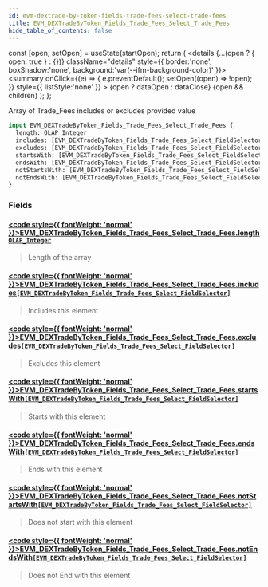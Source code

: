 ```yaml
---
id: evm-dextrade-by-token-fields-trade-fees-select-trade-fees
title: EVM_DEXTradeByToken_Fields_Trade_Fees_Select_Trade_Fees
hide_table_of_contents: false
---
```







  const [open, setOpen] = useState(startOpen);
  return (
    <details {...(open ? { open: true } : {})} className="details" style={{ border:'none', boxShadow:'none', background:'var(--ifm-background-color)' }}>
      <summary
        onClick={(e) => {
          e.preventDefault();
          setOpen((open) => !open);
        }}
        style={{ listStyle:'none' }}
      >
      {open ? dataOpen : dataClose}
      </summary>
      {open && children}
    </details>
  );
};




Array of Trade_Fees includes or excludes provided value


```graphql
input EVM_DEXTradeByToken_Fields_Trade_Fees_Select_Trade_Fees {
  length: OLAP_Integer
  includes: [EVM_DEXTradeByToken_Fields_Trade_Fees_Select_FieldSelector]
  excludes: [EVM_DEXTradeByToken_Fields_Trade_Fees_Select_FieldSelector]
  startsWith: [EVM_DEXTradeByToken_Fields_Trade_Fees_Select_FieldSelector]
  endsWith: [EVM_DEXTradeByToken_Fields_Trade_Fees_Select_FieldSelector]
  notStartsWith: [EVM_DEXTradeByToken_Fields_Trade_Fees_Select_FieldSelector]
  notEndsWith: [EVM_DEXTradeByToken_Fields_Trade_Fees_Select_FieldSelector]
}
```




### Fields

#### [<code style={{ fontWeight: 'normal' }}>EVM_DEXTradeByToken_Fields_Trade_Fees_Select_Trade_Fees.<b>length</b></code>](#)<Bullet />[`OLAP_Integer`](/docs/graphql-reference/inputs/olap-integer) <Badge class="secondary" text="input"/>
> Length of the array
> 

#### [<code style={{ fontWeight: 'normal' }}>EVM_DEXTradeByToken_Fields_Trade_Fees_Select_Trade_Fees.<b>includes</b></code>](#)<Bullet />[`[EVM_DEXTradeByToken_Fields_Trade_Fees_Select_FieldSelector]`](/docs/graphql-reference/inputs/evm-dextrade-by-token-fields-trade-fees-select-field-selector) <Badge class="secondary" text="list"/> <Badge class="secondary" text="input"/>
> Includes this element
> 

#### [<code style={{ fontWeight: 'normal' }}>EVM_DEXTradeByToken_Fields_Trade_Fees_Select_Trade_Fees.<b>excludes</b></code>](#)<Bullet />[`[EVM_DEXTradeByToken_Fields_Trade_Fees_Select_FieldSelector]`](/docs/graphql-reference/inputs/evm-dextrade-by-token-fields-trade-fees-select-field-selector) <Badge class="secondary" text="list"/> <Badge class="secondary" text="input"/>
> Excludes this element
> 

#### [<code style={{ fontWeight: 'normal' }}>EVM_DEXTradeByToken_Fields_Trade_Fees_Select_Trade_Fees.<b>startsWith</b></code>](#)<Bullet />[`[EVM_DEXTradeByToken_Fields_Trade_Fees_Select_FieldSelector]`](/docs/graphql-reference/inputs/evm-dextrade-by-token-fields-trade-fees-select-field-selector) <Badge class="secondary" text="list"/> <Badge class="secondary" text="input"/>
> Starts with this element
> 

#### [<code style={{ fontWeight: 'normal' }}>EVM_DEXTradeByToken_Fields_Trade_Fees_Select_Trade_Fees.<b>endsWith</b></code>](#)<Bullet />[`[EVM_DEXTradeByToken_Fields_Trade_Fees_Select_FieldSelector]`](/docs/graphql-reference/inputs/evm-dextrade-by-token-fields-trade-fees-select-field-selector) <Badge class="secondary" text="list"/> <Badge class="secondary" text="input"/>
> Ends with this element
> 

#### [<code style={{ fontWeight: 'normal' }}>EVM_DEXTradeByToken_Fields_Trade_Fees_Select_Trade_Fees.<b>notStartsWith</b></code>](#)<Bullet />[`[EVM_DEXTradeByToken_Fields_Trade_Fees_Select_FieldSelector]`](/docs/graphql-reference/inputs/evm-dextrade-by-token-fields-trade-fees-select-field-selector) <Badge class="secondary" text="list"/> <Badge class="secondary" text="input"/>
> Does not start with this element
> 

#### [<code style={{ fontWeight: 'normal' }}>EVM_DEXTradeByToken_Fields_Trade_Fees_Select_Trade_Fees.<b>notEndsWith</b></code>](#)<Bullet />[`[EVM_DEXTradeByToken_Fields_Trade_Fees_Select_FieldSelector]`](/docs/graphql-reference/inputs/evm-dextrade-by-token-fields-trade-fees-select-field-selector) <Badge class="secondary" text="list"/> <Badge class="secondary" text="input"/>
> Does not End with this element
> 



